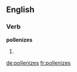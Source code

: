 ==English==

===Verb===
'''pollenizes'''

# {{en-third-person singular of|pollenize}}

[[de:pollenizes]]
[[fr:pollenizes]]